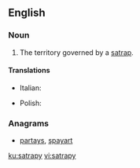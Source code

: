 ==English==

===Noun===
{{en-noun|satrapies}}

# The territory governed by a [[satrap]].

====Translations====
{{trans-top|territory}}
* Italian: {{t+|it|satrapia|f}}
{{trans-mid}}
* Polish: {{t|pl|satrapia|f}}
{{trans-bottom}}

===Anagrams===
* [[partays#English|partays]], [[spayart#English|spayart]]

[[ku:satrapy]]
[[vi:satrapy]]